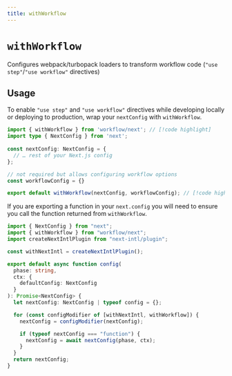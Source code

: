 ```yaml
---
title: withWorkflow
---
```


# `withWorkflow`

Configures webpack/turbopack loaders to transform workflow code (`"use step"`/`"use workflow"` directives)

## Usage

To enable `"use step"` and `"use workflow"` directives while developing locally or deploying to production, wrap your `nextConfig` with `withWorkflow`.

```typescript title="next.config.ts" lineNumbers
import { withWorkflow } from 'workflow/next'; // [!code highlight]
import type { NextConfig } from 'next';
 
const nextConfig: NextConfig = {
  // … rest of your Next.js config
};

// not required but allows configuring workflow options
const workflowConfig = {} 

export default withWorkflow(nextConfig, workflowConfig); // [!code highlight]
```

If you are exporting a function in your `next.config` you will need to ensure you call the function returned from `withWorkflow`.

```typescript title="next.config.ts" lineNumbers
import { NextConfig } from "next";
import { withWorkflow } from "workflow/next";
import createNextIntlPlugin from "next-intl/plugin";

const withNextIntl = createNextIntlPlugin();

export default async function config(
  phase: string,
  ctx: {
    defaultConfig: NextConfig
  }
): Promise<NextConfig> {
  let nextConfig: NextConfig | typeof config = {};

  for (const configModifier of [withNextIntl, withWorkflow]) {
    nextConfig = configModifier(nextConfig);

    if (typeof nextConfig === "function") {
      nextConfig = await nextConfig(phase, ctx);
    }
  }
  return nextConfig;
}
``` 
